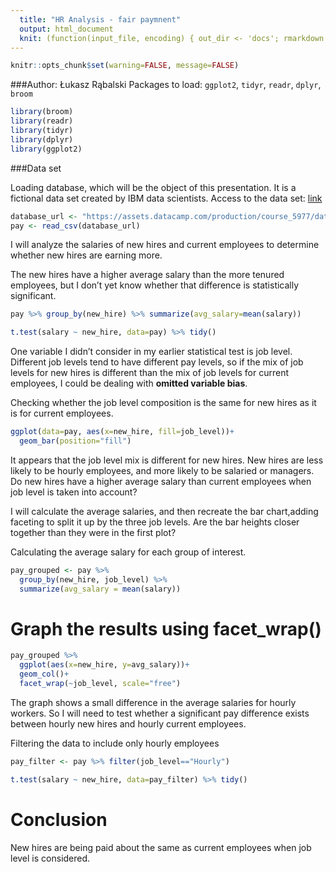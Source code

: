 ```yaml
---
  title: "HR Analysis - fair paymnent"
  output: html_document
  knit: (function(input_file, encoding) { out_dir <- 'docs'; rmarkdown::render(input_file, encoding=encoding, output_file=file.path(dirname(input_file), out_dir, 'index.html'))})
---
```



```r
knitr::opts_chunk$set(warning=FALSE, message=FALSE)
```

###Author: Łukasz Rąbalski
Packages to load: `ggplot2`, `tidyr`, `readr`, `dplyr`, `broom`
```r
library(broom)
library(readr)
library(tidyr)
library(dplyr)
library(ggplot2)
```

###Data set

Loading database, which will be the object of this presentation. It is a fictional data set created by IBM data scientists. Access to the data set: [link](https://www.ibm.com/communities/analytics/watson-analytics-blog/hr-employee-attrition/)

```r
database_url <- "https://assets.datacamp.com/production/course_5977/datasets/fair_pay_data.csv"
pay <- read_csv(database_url)
```

I will analyze the salaries of new hires and current employees to determine whether new hires are earning more.

The new hires have a higher average salary than the more tenured employees, but I don't yet know whether that difference is statistically significant.

```r
pay %>% group_by(new_hire) %>% summarize(avg_salary=mean(salary))

t.test(salary ~ new_hire, data=pay) %>% tidy()
```
One variable I didn't consider in my earlier statistical test is job level. Different job levels tend to have different pay levels, so if the mix of job levels for new hires is different than the mix of job levels for current employees, I could be dealing with **omitted variable bias**.

Checking whether the job level composition is the same for new hires as it is for current employees.
```r
ggplot(data=pay, aes(x=new_hire, fill=job_level))+
  geom_bar(position="fill")
```

It appears that the job level mix is different for new hires. New hires are less likely to be hourly employees, and more likely to be salaried or managers. Do new hires have a higher average salary than current employees when job level is taken into account? 
  
I will calculate the average salaries, and then recreate the bar chart,adding faceting to split it up by the three job levels. Are the bar heights closer together  than they were in the first plot?


Calculating the average salary for each group of interest.
```r
pay_grouped <- pay %>% 
  group_by(new_hire, job_level) %>% 
  summarize(avg_salary = mean(salary))
```
# Graph the results using facet_wrap()  
```r
pay_grouped %>%
  ggplot(aes(x=new_hire, y=avg_salary))+
  geom_col()+
  facet_wrap(~job_level, scale="free")
```

The graph shows a small difference in the average salaries for hourly workers. 
So I will need to test whether a significant pay difference exists between hourly new hires and hourly current employees.
  
Filtering the data to include only hourly employees
```r
pay_filter <- pay %>% filter(job_level=="Hourly")

t.test(salary ~ new_hire, data=pay_filter) %>% tidy()
```

# Conclusion

New hires are being paid about the same as current employees when job level is considered.

